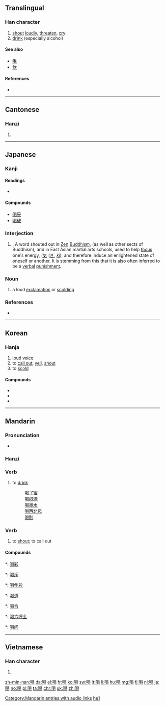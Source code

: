 ==Translingual==
{{stroke order}}

===Han character===
{{Han char|rn=30|rad=口|as=09|sn=12|four=6602<sub>7</sub>|canj=口日心女 (RAPV)|ids=⿰[[口]][[曷]]}}

# [[shout]] [[loudly]], [[threaten]], [[cry]]
# [[drink]] (especially alcohol)

====See also====
* [[啉]]
* [[飲]]

====References====
* {{Han ref|kx=0199.110|dkj=03960|dj=0421.030|hdz=10653.130|uh=559D|ud=21917|bh=B3DC|bd=46044}}

----

==Cantonese==
===Hanzi===
{{yue-hanzi|jyut=|y=hot3}}

# {{defn|lang=yue|sort=口09}}

----

==Japanese==
===Kanji===
{{ja-kanji|grade=c|rs=口09}}

====Readings====
* {{ja-readings|on=[[かつ]] (katsu), [[かち]] (kachi)|kun=[[しかる]] (shikaru)}}

====Compounds====
* [[喝采]]
* [[喝破]]

===Interjection===
{{ja-pos|かつ|interjection}}

# {{context|Buddhism|lang=ja|sort=かつ}}:  A word shouted out in [[Zen]] [[Buddhism]], (as well as other sects of Buddhism), and in East Asian martial arts schools, used to help [[focus]] one's energy, ([[気]] ([[き]], ''[[ki]]''), and therefore induce an enlightened state of oneself or another.  It is stemming from this that it is also often inferred to be a [[verbal]] [[punishment]].  

===Noun===
{{ja-noun|かつ}} 

# a loud [[exclamation]] or [[scolding]]

===References===
* {{R:Kojien}}

----

==Korean==
===Hanja===
{{ko-hanja|hangeul=[[갈]], [[애]]|rv=gal, ae|mr=kal, ae}}

# [[loud]] [[voice]]
# to [[call out]], [[yell]], [[shout]]
# to [[scold]]

====Compounds====
* {{term|喝采||tr=[[갈채]], galchae|applause|lang=ko}}
* {{term|喝取||tr=[[갈취]], galchwi|blackmailing|lang=ko}}
* {{term|喝破||tr=[[갈파]], galpa|proclamation|lang=ko}}

----

==Mandarin==
===Pronunciation===
* {{audio|zh-hē.ogg|audio|lang=cmn}}

===Hanzi===
{{cmn-hanzi|pin=[[hē]] ([[he1]])|wg=ho<sup>1</sup>}}

===Verb===
{{cmn-verb|ts|pin=hē|pint=he1}}

# {{context|Beginning Mandarin|lang=cmn}} to [[drink]]
#: [[喝了蜜]]
#: [[喝闷酒]]
#: [[喝墨水]]
#: [[喝西北风]]
#: [[喝醉]]

===Verb===
{{cmn-verb|ts|pin=hè|pint=he4}}

# to [[shout]]; to call out

====Compounds====
*: [[喝彩]]
*: [[喝斥]]
*: [[喝倒彩]]
*: [[喝道]]
*: [[喝令]]
*: [[喝六呼幺]]
*: [[喝问]]

[[Category:Mandarin entries with audio links]]
[[Category:Beginning Mandarin|he1]]

----

==Vietnamese==
===Han character===
{{vi-hantu|[[hát]], [[ạc]], [[hét]], [[hết]], [[hít]], [[ặc]], [[kệ]]|rs=口09}}

# {{defn|lang=vi|sort=口09}}

[[zh-min-nan:喝]]
[[da:喝]]
[[el:喝]]
[[fr:喝]]
[[ko:喝]]
[[sw:喝]]
[[lt:喝]]
[[li:喝]]
[[hu:喝]]
[[mg:喝]]
[[fj:喝]]
[[nl:喝]]
[[ja:喝]]
[[no:喝]]
[[pl:喝]]
[[ta:喝]]
[[chr:喝]]
[[uk:喝]]
[[zh:喝]]